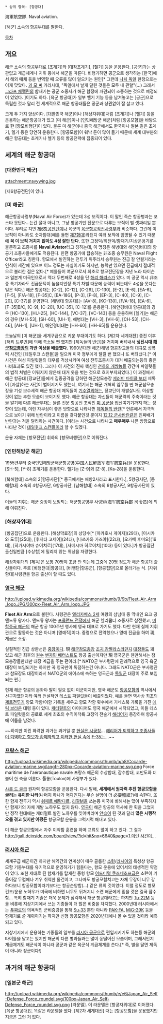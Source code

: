  * 상위 항목: [항공대]

海軍航空隊. Naval aviation.

[해군] 소속의 항공부대를 말한다.

[[목차]]
== 개요 ==
해군 소속의 항공부대로 [초계기]와 [대잠초계기], [헬기] 등을 운용한다. [공군]과는 상관없고 계급체계나 지휘 등에서 해군을 따른다. 비행기하면 공군으로 생각하는 [한국]에서 해외 매체 등을 번역할 때 오류를 많이 일으키는 원인[* 그런데 [[나치 독일]] 한정으로는 이게 맞았다. [[헤르만 괴링|괴 모 씨]] 가라사대, "독일에서 날개 달린 것들은 모두 내 관할"(...) 그래서 [[그라프 체펠린]]의 함재기는 공군 조종사가 해군 함정에 파견되어 조종하는 것으로 예정되어 있었다. ]이기도 하다. [육군 항공대]가 일부 헬기 기능 등을 남겨놓고는 [공군]으로 독립한 것과 달리 전 세계적으로 해군 항공대들은 공군과 상관없이 잘 살고 있다.

크게 두 가지 양상이다. [대한민국 해군]이나 [해상자위대]처럼 [초계기]나 [헬기] 등을 운용하는 해군항공대가 있고 [미 해군]이나 [인민해방군 해군]처럼 [항공모함]을 바탕으로 한 [항모비행단]이 있다. 물론 미 해군이나 중국 해군에서도 한국이나 일본 같은 초계기, 헬기 등은 당연히 운용한다. [항공모함]이 워낙 돈이 많이 들기 때문에 세계 대부분의 해군 항공대는 초계기나 헬기 등의 항공전력에 집중되어 있다.

== 세계의 해군 항공대 ==
=== [대한민국 해군] ===
attachment:navywing.jpg

[제6항공전단]이 있다.
=== [미 해군] ===
해군항공사령부(Naval Air Force)가 있는데 3성 보직이다. 이 말인 즉슨 항공병과는 포스타 못단다...는건 절대 아니고, 그냥 항공기만 전문으로 다루는 보직이 별 셋짜리일 뿐이다. 우리로 치면 [[제6항공전단]]이나 육군의 [[육군항공작전사령부]]와 비슷하다. 그런데 이 보직이 아니라도 숫자함대(예를 들면 [[제7함대]])라던지 여러 보직에 임명될 수 있기 때문에 '''꼭 이 보직 거치지 않아도 4성 잘만 단다.''' 또한 고정익/회전익/함재기/지상운용기를 불문하고 조종사를 '''Naval Aviator'''라고 칭하는데, 이 명칭은 해병대와 해안경비대의 항공기 조종사들에게도 적용된다. 한편 항공기에 탑승하는 非조종 승무원은 Naval Flight Officer라고 칭한다. 항모에서 발진하는 전투기 위주라서 승무원는 진급 잘 안될거라는 인식이 세간에 있으며 어느 정도는 사실이기도 하지만, 능력만 있으면 진급에서 절대적으로 불리한 점은 없다.[* 예를들어 여군으로서 최초로 항모전단장을 지낸 노라 타이슨과 일본계 미국인으로서 역대 두번째로 4성을 단 [[해리 해리스]]가 있다. 미 공군 역시 非조종 특기자라도 진급문턱이 높을지언정 특기 차별 때문에 능력이 되는데도 4성을 못다는 일은 적다.] 해군 항공대는 [C-2], [C-12], [C-26], [C-130], [E-2], [E-6], [EA-6], [F-5], [F/A-18], [F-35]C, [EA-18G], [P-3], [P-8], [EP-3], [C-40], [C-9], [C-20], [C-37]를 운영한다. [해병대 항공대]는 [AV-8], [KC-130], [F/A-18], [EA-6], [F-35]B/C, [C-9], [C-20], [UC-35], [C-12]를 운용한다. [해안경비대 항공대]의 경우 [HC-130], [HU-25], [HC-144], [VC-37], [VC-143] 등을 운용하며 [헬기]는 해군의 경우 [MH-53], [SH-60], [UH-1], 해병대는 [VH-3], [VH-6], [CH-53], [CH-46], [AH-1], [UH-1], 해안경비대는 [HH-60], [HH-65]를 운용한다.

오늘날의 [미 해군]을 세계구급으로 키운 부대이기도 하다. [제2차 세계대전] 종전 이후 [해리 트루먼]에 의해 축소될 뻔 했지만 [제독들의 반란]을 거치며 버텨내서 '''냉전시대 [[해군참모총장]]의 과반 이상을 배출했다.''' 1990년대엔 해군/해병 항공장교들의 대규모 성폭력 사건인 [테일후크 스캔들]을 일으켜 미국 정부에게 털릴 뻔 했으나 또 버텨냈다.[* 이 사건은 여성 파일럿들의 대우를 격상시키며 여성 전투조종사가 대거 배출되는등의 좋은 나비효과도 있긴 했다. 그러나 이 사건의 진짜 핵심인 [[천하의 개쌍놈들]] 강간마 파일럿들의 법적 처벌은 이뤄지지 않은채 대거 옷을 벗는 것으로 흐지부지되었다.] 이 과정에서 해군 항공대 [장교단]들에게 집중공격을 당하던 해군참모총장 [[제러미 마이클 보더]] 제독이 [자살]하는 사건이 벌어지기도 했는데, 여기서는 해군 개혁의 임무를 띤 해군참모총장을 기성 보수세력 해군 항공대 제독들이 [[기수열외]]하는, 장교단이 개발살나도 이상할 것이 없는 추한 모습이 보이기도 했다. 해군 항공대는 자신들이 해군력의 주축이라는 것을 알기에 다른 해군부대는 물론 전문 항공전 조직인 [[미 공군]]을 업신여기기까지 하는 성향이 있는데, 이런 자부심이 좋은 방향으로 나타나면 [[제독들의 반란]][* 언론에서 자극적으로 보이기 위해 반란이라고 이름을 갖다붙인것 뿐이지 [[12.12 군사반란]]같은 진짜배기 반란과는 격을 달리하는 사건이다. ]이라는 사건으로 나타나고 '''매우매우''' 나쁜 방향으로 나타난 것이 [[테일후크 스캔들]]이라 할 수 있겠다.

운용 자체는 [항모전단] 휘하의 [항모비행단]으로 이뤄진다.
=== [인민해방군 해군] ===
1955년부터 중국인민해방군해군항공병(中国人民解放军海军航空兵)을 운용한다. [SH-5], [Y-8] 초계기를 운용한다. 헬기는 [Z-9]와 [Z-8], [Ka-28]을 운용한다.

[북해함대] 소속의 2[항공사단][* 중국에서는 해항2사라고 표시한다.], 5항공사단, [동해함대] 소속의 4항공사단, 6항공사단, [남해함대] 소속의 8항공사단, 9항공사단이 있다.

이들의 지휘는 해군 중장이 보임되는 해군항공병부 사령원(海军航空兵部 司令员)에 의해 이뤄진다.
=== [해상자위대] ===
[항공집단]으로 운용한다. [해상막료장]의 상당수[* [아카호시 게이지](29대), [이시카와 도루](25대), [후지타 고세이](24대), [나쓰카와 가즈야](22대), [오카베 후미오](19대), [히가시야마 슈이치로](17대), [사메시마 히로이치](10대) 등이 있다.]가 항공집단 출신일만큼 [수상함]에 밀리지 않는 위상을 자랑한다. 

해상자위대의 [제독]은 보통 70명이 조금 안 되는데 그중에 20명 정도가 해군 항공대 출신들이다. 주로 [비행전대|항공대], [비행단|항공군], [항공집단]으로 올라가는 식. [자위함대]사령관을 항공 출신이 할 때도 있다.

=== [[영국 해군]] ===
http://upload.wikimedia.org/wikipedia/commons/thumb/9/9b/Fleet_Air_Arm_logo.JPG/300px-Fleet_Air_Arm_logo.JPG

'''Fleet Air Arm'''으로 불린다. 사령관은 [[엘리자베스 2세]] 여왕의 삼남매 중 막내인 요크 공 앤드류 왕자다. 앤드류 왕자는 [[포클랜드 전쟁]]에서 해군 헬리콥터 조종사로 참전했고, [[미합중국 해군]]의 해군 항공 100주년 행사에 영국 대표로 가기도 했다. 다만 현재 실제 지휘관으로 활동하는 것은 아니며 [명예직]이다. 중령으로 전역했으나 명예 진급을 하여 現 계급은 소장.

실질적인 진급 상한선은 [[중장]]이다. 現 [[해군참모총장]] [[조지 잠벨라스]]라던지 [[대장(계급)|대장]]들도 꽤 있고 해군 최후의 [[원수(계급)|원수]] [[벤자민 배터스트]]도 항공 출신이지만 現 영국군은 웬만해서는 참모총장들한테만 대장 계급을 주는 편이라.[* NATO군 부사령관에 관례적으로 영국 육군 대장이 보임되기는 하지만 꼭 영국만이 독점하는건 아니다. 그래도 NATO군은 부사령관과 참모장도 대장이라서 NATO군의 에이스에 속하는 영국군과 [[독일군]] 대장이 주로 보임되는 편.]

현재 해군 항공의 본좌야 말이 필요 없이 미군이지만, 영국 해군도 [[항공모함]]의 역사에서 선구자였던지라 여러 전설적인 [[테스트 파일럿]]들이 배출되었다. 예를 들면 역사상 최초의 [[제트전투기]] 항모 착함/이함 기록을 세우고 항모 착함 횟수에서 기네스북 기록을 가진 [[에릭 브라운]] 대령 등이 있다. [[캐터펄트]]의 아이디어도 영국 해군에서 시작되었고, 이들 테스트 파일럿들의 공로로 세계 최초의 수직이착륙 고정익 전술기 [[AV-8|해리어]]가 등장하여 항공사에 이름을 남겼다.

~~하지만 이런 화려한 과거는 과거일 뿐 [[현실은 시궁창]]... [[가정이 무너지고 사회가 무너지고|해리어가 퇴역하고 조종사들이 퇴역하고 항모가 황폐화되고 이러한 현실 속에]] [[F-35]]는...~~

=== [[프랑스 해군]] ===
http://upload.wikimedia.org/wikipedia/commons/thumb/a/a8/Cocarde-aviation-marine.svg/langfr-280px-Cocarde-aviation-marine.svg.png
Force maritime de l'aéronautique navale
프랑스 해군의 수상함대, 잠수함대, 코만도와 더불어 한 축을 이룬다. 툴롱(Toulon)에 사령부가 있다.

[[샤를 드 골급]] 원자력 항공모함을 운용한다. 다시 말해, '''세계에서 원자력 추진 항공모함을 굴리는 유이한 나라'''(나머지 하나가 [[미합중국 해군|어디]]인지는 무슨 설명이 더 [[必要韓紙]]?)에 속한다. 또한 함재 전투기 역시 [[쉬페르 에탕다르]], [[라팔]]M을 쓰는등 미국에 비해서는 많이 부족하지만 함재기의 자체 개발 노하우도 없지 않다. [[영국]]이 해군 항공의 역사에 한 획을 그었지만 정작 현대에는 캐터펄트 발진 노하우를 잊어버리며 [[안습]]이 된 것과 달리 '''많은 시행착오를 겪고 있지만 어쨌든''' 항공모함 운용을 그럭저럭 해내고 있다.

미 해군 항공모함에서 자주 이착함 훈련을 하며 교류도 많이 하고 있다. 그 결과 [[http://gall.dcinside.com/board/view/?id=hit&no=6640&page=1 이런]] [[라팔최고|사건]]이...

=== [[러시아 해군]] ===
세계구급 해군이긴 하지만 해역간의 연계성이 매우 골룸한 [[소련]]/[[러시아]]의 특성상 항공모함 기동부대를 유기적으로 운영하기가 힘들다는, 항모 운용에 있어서의 태생적인 약점이 있다. 또한 제대로 된 함재기를 탑재한 중형 항모 [[어드미럴 쿠즈네초프급]]은 소련이 기울어갈 무렵에나 겨우 취역한 물건이고, 그나마도 항공모함치고는 자체 무장이 너무 강하다보니 항공모함이라기보다는 항공순양함(...) 같은 류의 것이었다. 이럴 정도로 항모 건조/운용 노하우가 미국에 비하면 너무도 뒤쳐지니 소련 해군에게 믿을 것은 결국 잠수함... 특히 함재기 기술은 더욱 문제가 심각해서 해군 항공대라고는 하지만 [[Tu-22M]] 등을 비롯해 지상기지에서 쓰는 기종들이 더 많은 비중을 차지했다. 2000년대 러시아에서는 [[블라디미르 푸틴|푸짜르]]의 의욕적인 군비증강을 통해 [[Su-33]] 뿐만 아니라 [[PAK-FA]], [[MiG-29]]K 등을 함재기로 쓸 계획이기는 하지만 신형 항공모함은 2020년대에나 볼 수 있을 것이라 예측되고 있다. 

지상기지에서 운용하는 기종들의 일부를 [[러시아 공군]]으로 편입시키기도 하는등 해군의 타이틀을 달고는 있지만 해군의 다른 병과들과는 많이 동떨어진 모습이며, 그래서인지 계급체계도 해군식이 아니라 공군과 같은 육군식 계급체계를 쓴다.[* 즉, 별을 달면 제독이 아니라 장군이다!]
== 과거의 해군 항공대 ==
=== [일본군 해군] ===
http://upload.wikimedia.org/wikipedia/commons/thumb/e/e6/Japan_Air_Self-Defense_Force_roundel.svg/100px-Japan_Air_Self-Defense_Force_roundel.svg.png
[라운델]. 이 라운델은 [항공자위대]로 이어졌다. [육군 항공대]도 똑같은 라운델을 썼다. [제2차 세계대전] 때는 [항공모함]을 운용했지만 지금은 그런 거 없다.
